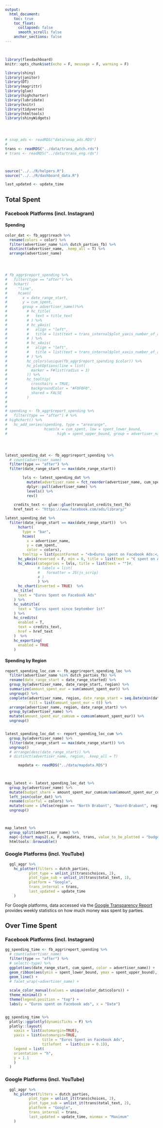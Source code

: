 ```yaml
---
output:
  html_document:
    toc: true
    toc_float:
      collapsed: false
      smooth_scroll: false
    anchor_sections: false
---
```


<br>

```r


library(flexdashboard)
knitr::opts_chunk$set(echo = F, message = F, warning = F)

library(shiny)
library(janitor)
library(DT)
library(magrittr)
library(glue)
library(highcharter)
library(lubridate)
library(knitr)
library(tidyverse)
library(htmltools)
library(shinyWidgets)




# snap_ads <- readRDS("data/snap_ads.RDS")
# 
trans <- readRDS("../data/trans_dutch.rds")
# trans <- readRDS("../data/trans_eng.rds")


    
source("../../R/helpers.R")
source("../../R/dashboard_data.R")

last_updated <- update_time


```



## Total Spent {.tabset .tabset-fade .tabset-pills}

### Facebook Platforms (incl. Instagram) {.tabset .tabset-fade .tabset-pills}

#### Spending 


```r
color_dat <- fb_aggr$reach %>% 
  rename(colors = color) %>% 
  filter(advertiser_name %in% dutch_parties_fb) %>% 
  distinct(advertiser_name, .keep_all = T) %>% 
  arrange(advertiser_name)




# fb_aggr$report_spending %>% 
#   filter(type == "after") %>%
#   hchart(
#     "line",
#     hcaes(
#       x = date_range_start,
#       y = cum_spent,
#       group = advertiser_name))%>%
#         # hc_title(
#         #   text = title_text
#         # ) %>%
#         # hc_yAxis(
#         #   align = "left",
#         #   title = list(text = trans_internal$plot_yaxis_number_of_ads)
#         # ) %>%
#         # hc_xAxis(
#         #   align = "left",
#         #   title = list(text = trans_internal$plot_xaxis_number_of_ads)
#         # ) %>%
#         hc_colors(unique(fb_aggr$report_spending $color)) %>% 
#         hc_plotOptions(line = list(
#           marker = F#list(radius = 3)
#         )) %>%
#         hc_tooltip(
#           crosshairs = TRUE,
#           backgroundColor = "#F0F0F0",
#           shared = FALSE
#         )
# 
# 
# spending <- fb_aggr$report_spending %>% 
#   filter(type == "after") # %>% 
# highchart() %>% 
#   hc_add_series(spending, type = "arearange",
#                 hcaes(x = cum_spent, low = spent_lower_bound,
#                       high = spent_upper_bound, group = advertiser_name))




latest_spending_dat <- fb_aggr$report_spending %>% 
  # count(advertiser_name)
  filter(type == "after") %>% 
  filter(date_range_start == max(date_range_start)) 

        lvls <- latest_spending_dat %>% 
          mutate(advertiser_name = fct_reorder(advertiser_name, cum_spent)) %>% 
          dplyr::pull(advertiser_name) %>% 
          levels() %>% 
          rev()  
        
    credits_text <- glue::glue(trans$plot_credits_text_fb)
    href_text <- "https://www.facebook.com/ads/library/"

latest_spending_dat %>% 
  filter(date_range_start == max(date_range_start))  %>% 
      hchart(
        type = "bar",
        hcaes(
          x = advertiser_name,
          y = cum_spent,
          color = colors),
        tooltip = list(pointFormat = "<b>Euros spent on Facebook Ads:</b> €{point.cum_spent:,.0f}")) %>%
      hc_yAxis(reversed = F, min = 0, title = list(text = "€ spent on Ads"))  %>% 
      hc_xAxis(categories = lvls, title = list(text = "")#,  
               # labels = list(
               #   formatter = JS(js_scrip)
               # )
               ) %>% 
      hc_chart(inverted = TRUE)  %>% 
    hc_title(
      text = "Euros Spent on Facebook Ads"
    ) %>%
    hc_subtitle(
      text = "Euros spent since September 1st"
    ) %>% 
    hc_credits(
      enabled = T,
      text = credits_text,
      href = href_text
    )  %>%
    hc_exporting(
      enabled = TRUE
    ) 
```


#### Spending by Region 

```r


report_spending_loc_cum <- fb_aggr$report_spending_loc %>% 
  filter(advertiser_name %in% dutch_parties_fb) %>% 
  rename(date_range_start = date_range_started) %>% 
  group_by(advertiser_name, date_range_start, region) %>% 
  summarize(amount_spent_eur = sum(amount_spent_eur)) %>% 
  ungroup() %>% 
  complete(advertiser_name, region, date_range_start = seq.Date(min(date_range_start), max(date_range_start), by="day"),
           fill = list(amount_spent_eur = 0)) %>% 
  arrange(advertiser_name, region, date_range_start) %>% 
  group_by(advertiser_name) %>% 
  mutate(amount_spent_eur_cumsum = cumsum(amount_spent_eur)) %>% 
  ungroup() 


latest_spending_loc_dat <- report_spending_loc_cum %>% 
  group_by(advertiser_name) %>% 
  filter(date_range_start == max(date_range_start)) %>% 
  ungroup()
  # arrange(desc(date_range_start)) %>% 
  # distinct(advertiser_name, region, .keep_all = T)

      mapdata <- readRDS("../data/mapdata.RDS")

         
      
map_latest <- latest_spending_loc_dat %>% 
  group_by(advertiser_name) %>%
  mutate(budget_share = amount_spent_eur_cumsum/sum(amount_spent_eur_cumsum)*100) %>% 
  left_join(color_dat) %>% 
  rename(colorful = colors) %>% 
  mutate(name = ifelse(region == "North Brabant", "Noord-Brabant", region)) %>% 
  ungroup()
      


map_latest %>% 
  group_split(advertiser_name) %>% 
  map(~{chart_maps2(.x, F, mapdata, trans, value_to_be_plotted = "budget_share", max = max(map_latest$budget_share)*1.1)}) %>% hw_grid(ncol = 3) %>% 
  htmltools::browsable()
```

<!-- #### Minimum -->

<!-- ```{r} -->
<!--   fb_aggr %>%  -->
<!--     hc_plotter(filters = dutch_parties_fb, -->
<!--            plot_type = unlist_it(trans$choices, 2), -->
<!--            plot_type_sub = unlist_it(trans$total_text, 1), -->
<!--            platform = "Facebook", -->
<!--            trans_internal = trans, -->
<!--            last_updated = update_time, minmax = "Minimum" -->
<!--     ) -->
<!-- ``` -->

<!-- The Facebook Ad library only provides very broad "lower" and "upper bounds" of Euros spent for an individual ad ID. In order to calculate this metric by advertiser, we use the median amount of the lower and upper bound of money spent for each unique ad (i.e., each ad with unique text and link) and sum the lower and upper bound for every advertiser.  -->


<!-- #### Maximum -->

<!-- ```{r} -->
<!--   fb_aggr %>%  -->
<!--     hc_plotter(filters = dutch_parties_fb, -->
<!--            plot_type = unlist_it(trans$choices, 2), -->
<!--            plot_type_sub = unlist_it(trans$total_text, 1), -->
<!--            platform = "Facebook", -->
<!--            trans_internal = trans, -->
<!--            last_updated = update_time, minmax = "Maximum" -->
<!--     ) -->
<!-- ``` -->

<!-- The Facebook Ad library only provides very broad "lower" and "upper bounds" of Euros spent for an individual ad ID. In order to calculate this metric by advertiser, we use the median amount of the lower and upper bound of money spent for each unique ad (i.e., each ad with unique text and link) and sum the lower and upper bound for every advertiser.  -->


### Google Platforms (incl. YouTube)

```r
  ggl_aggr %>% 
    hc_plotter(filters = dutch_parties,
           plot_type = unlist_it(trans$choices, 2),
           plot_type_sub = unlist_it(trans$total_text, 1),
           platform = "Google",
           trans_internal = trans,
           last_updated = update_time
    )
```

For Google platforms, data accessed via the [Google Transparency Report](https://transparencyreport.google.com/political-ads/region/NL) provides weekly statistics on how much money was spent by parties.
 
## Over Time Spent {.tabset .tabset-fade .tabset-pills}

### Facebook Platforms (incl. Instagram) {.tabset .tabset-fade .tabset-pills}

```r
gg_spending_time <- fb_aggr$report_spending %>% 
  # count(advertiser_name)
  filter(type == "after") %>%
  # select(-type) %>% 
  ggplot(aes(date_range_start, cum_spent, color = advertiser_name)) +
  geom_ribbon(aes(ymin = spent_lower_bound, ymax = spent_upper_bound), fill = "lightgrey", alpha = .5, linetype = "dashed") +
  geom_line() +
  # facet_wrap(~advertiser_name) +
  
  scale_color_manual(values = unique(color_dat$colors)) +
  theme_minimal() +
  theme(legend.position = "top") +
  labs(y = "Euros spent on Facebook ads", x = "Date")


gg_spending_time %>% 
  plotly::ggplotly(dynamicTicks = F) %>%
  plotly::layout(
    xaxis = list(automargin=TRUE),
    yaxis = list(automargin=TRUE,
                 title = "Euros Spent on Facebook Ads",
                 titlefont  = list(size = 0.1)),
    legend = list(
    orientation = "h",
    y = 1.1
    )
  ) 
```


<!-- #### Minimum -->

<!-- ```{r} -->
<!--   fb_aggr %>%  -->
<!--     hc_plotter(filters = dutch_parties_fb, -->
<!--            plot_type = unlist_it(trans$choices, 2), -->
<!--            plot_type_sub = unlist_it(trans$total_text, 2), -->
<!--            platform = "Facebook", -->
<!--            trans_internal = trans, -->
<!--            last_updated = update_time, minmax = "Minimum" -->
<!--     ) -->
<!-- ``` -->

<!-- #### Maximum -->

<!-- ```{r} -->
<!--   fb_aggr %>%  -->
<!--     hc_plotter(filters = dutch_parties_fb, -->
<!--            plot_type = unlist_it(trans$choices, 2), -->
<!--            plot_type_sub = unlist_it(trans$total_text, 2), -->
<!--            platform = "Facebook", -->
<!--            trans_internal = trans, -->
<!--            last_updated = update_time, minmax = "Maximum" -->
<!--     ) -->
<!-- ``` -->



### Google Platforms (incl. YouTube)

```r
  ggl_aggr %>% 
    hc_plotter(filters = dutch_parties,
           plot_type = unlist_it(trans$choices, 2),
           plot_type_sub = unlist_it(trans$total_text, 2),
           platform = "Google",
           trans_internal = trans,
           last_updated = update_time, minmax = "Maximum"
    )
```

